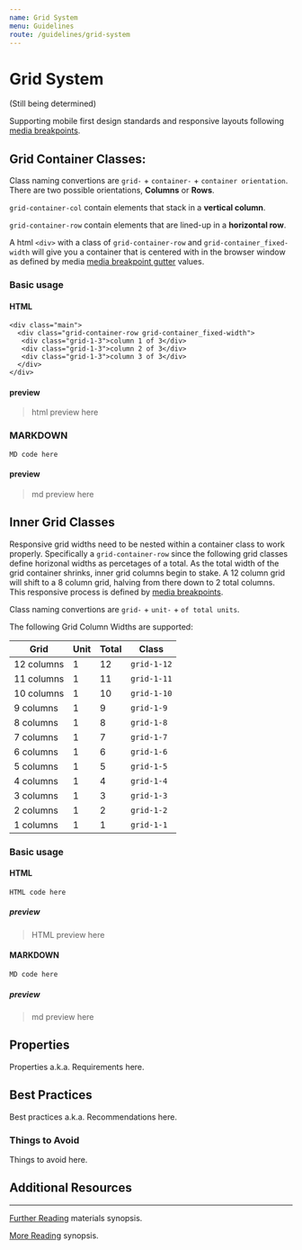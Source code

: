 ```yaml
---
name: Grid System
menu: Guidelines
route: /guidelines/grid-system
---
```


# Grid System

(Still being determined)

Supporting mobile first design standards and responsive layouts following [media breakpoints](/guidelines/media-breakpoints "Design Standards, Media Breakpoints").

## Grid Container Classes:

Class naming convertions are `grid-` + `container-` + `container orientation`. There are two possible orientations, **Columns** or **Rows**.

`grid-container-col` contain elements that stack in a **vertical column**.

`grid-container-row` contain elements that are lined-up in a **horizontal row**.

A html `<div>` with a class of `grid-container-row` and `grid-container_fixed-width` will give you a container that is centered with in the browser window as defined
by media [media breakpoint gutter](/guidelines/media-breakpoints#gutter "Design Standards, Media Breakpoint Gutters") values.

### Basic usage

#### HTML

```
<div class="main">
  <div class="grid-container-row grid-container_fixed-width">
   <div class="grid-1-3">column 1 of 3</div>
   <div class="grid-1-3">column 2 of 3</div>
   <div class="grid-1-3">column 3 of 3</div>
  </div>
</div>
```

#### preview

> html preview here

### MARKDOWN 

`MD code here`

#### preview

> md preview here

## Inner Grid Classes

Responsive grid widths need to be nested within a container class to work properly. Specifically a `grid-container-row` since the following
grid classes define horizonal widths as percetages of a total. As the total width of the grid container shrinks, inner grid columns begin to stake.
A 12 column grid will shift to a 8 column grid, halving from there down to 2 total columns. This responsive process is defined by
[media breakpoints](/guidelines/media-breakpoints "Design Standards, Media Breakpoints").

Class naming convertions are `grid-` + `unit-` + `of total units`.

The following Grid Column Widths are supported:

| Grid       | Unit | Total | Class       |
| -----------| ---- | ----- | ----------- |
| 12 columns |   1  |   12  | `grid-1-12` |
| 11 columns |   1  |   11  | `grid-1-11` |
| 10 columns |   1  |   10  | `grid-1-10` |
| 9 columns  |   1  |    9  | `grid-1-9`  |
| 8 columns  |   1  |    8  | `grid-1-8`  |
| 7 columns  |   1  |    7  | `grid-1-7`  |
| 6 columns  |   1  |    6  | `grid-1-6`  |
| 5 columns  |   1  |    5  | `grid-1-5`  |
| 4 columns  |   1  |    4  | `grid-1-4`  |
| 3 columns  |   1  |    3  | `grid-1-3`  |
| 2 columns  |   1  |    2  | `grid-1-2`  |
| 1 columns  |   1  |    1  | `grid-1-1`  |

### Basic usage

#### HTML

`HTML code here`

##### preview

> HTML preview here

#### MARKDOWN 

`MD code here`

##### preview

> md preview here

## Properties

Properties a.k.a. Requirements here.

## Best Practices

Best practices a.k.a. Recommendations here.

### Things to Avoid

Things to avoid here.

## Additional Resources
---

[Further Reading](# "further reading alt") materials synopsis.

[More Reading](# "more reading alt") synopsis.
